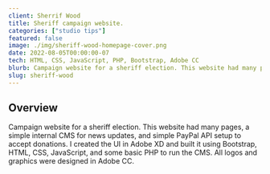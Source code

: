 ```yaml
---
client: Sherrif Wood
title: Sheriff campaign website.
categories: ["studio tips"]
featured: false
image: ./img/sheriff-wood-homepage-cover.png
date: 2022-08-05T00:00:00-07
tech: HTML, CSS, JavaScript, PHP, Bootstrap, Adobe CC
blurb: Campaign website for a sheriff election. This website had many pages, a simple CMS for news updates, and simple PayPal API setup to accept donations. I created the UI in Adobe XD and built it using Bootstrap, HTML, CSS, JavaScript, and some basic PHP to run the CMS. All logos and graphics were designed in Adobe CC.
slug: sheriff-wood
---
```


## Overview

<div class="hr-div"></div>

Campaign website for a sheriff election. This website had many pages, a simple internal CMS for news updates, and simple PayPal API setup to accept donations. I created the UI in Adobe XD and built it using Bootstrap, HTML, CSS, JavaScript, and some basic PHP to run the CMS. All logos and graphics were designed in Adobe CC.
